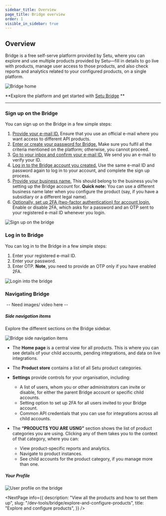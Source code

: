 ```yaml
---
sidebar_title: Overview
page_title: Bridge overview
order: 1
visible_in_sidebar: true
---
```


## Overview

Bridge is a free self-serve platform provided by Setu, where you can explore and use multiple products provided by Setu—fill in details to go live with products, manage user access to those products, and also check reports and analytics related to your configured products, on a single platform.

<img src="https://storage.googleapis.com/strapi-assets/latest/bridge-v2-docs/Overview/Home.png" alt="Bridge home" />

**Explore the platform and get started with <a href="https://bridge.setu.co/v2">Setu Bridge</a> **

<hr class="primary" />

### Sign up on the Bridge
You can sign up on the Bridge in a few simple steps: 
1. <ins>Provide your e-mail ID.</ins> Ensure that you use an official e-mail where you want access to different API products.
2. <ins>Enter or create your password for Bridge.</ins> Make sure you fulfil all the criteria mentioned on the platform; otherwise, you cannot proceed.
3. <ins>Go to your inbox and confirm your e-mail ID.</ins> We send you an e-mail to verify your ID. 
4. <ins>Log in to the Bridge account you created.</ins> Use the same e-mail ID and password again to log in to your account, and complete the sign up process.
5. <ins>Provide your business name.</ins> This should belong to the business you’re setting up the Bridge account for. **Quick note:** You can use a different business name later when you configure the product (say, if you have a subsidiary or a different legal name).
6. <ins>Optionally, set up 2FA (two-factor authentication) for account login.</ins> Enable or disable 2FA, which asks for a password and an OTP sent to your registered e-mail ID whenever you login.

<img src="https://storage.googleapis.com/strapi-assets/latest/bridge-v2-docs/Overview/Sign%20up.gif" alt="Sign up on the bridge" />

### Log in to Bridge

You can log in to the Bridge in a few simple steps:
1. Enter your registered e-mail ID.
2. Enter your password.
3. Enter OTP. **Note**, you need to provide an OTP only if you have enabled 2FA.

<img src="https://storage.googleapis.com/strapi-assets/latest/bridge-v2-docs/Overview/Login.gif" alt="Login into the bridge" />

### Navigating Bridge

<img src="" alt="" /> -- Need images/ video here --

##### Side navigation items
Explore the different sections on the Bridge sidebar.

<img src="https://storage.googleapis.com/strapi-assets/latest/bridge-v2-docs/Overview/Side%20nav.gif" alt="Bridge side navigation items" />

- The **Home page** is a central view for all products. This is where you can see details of your child accounts, pending integrations, and data on live integrations.

- The **Product store** contains a list of all Setu product categories.

- **Settings** provide controls for your organisation, including:
    - A list of users, whom you or other administrators can invite or disable, for either the parent Bridge account or specific child accounts.
    - Setting option to set up 2FA for all users invited to your Bridge account.
    - Common API credentials that you can use for integrations across all child accounts.
- The **“PRODUCTS YOU ARE USNG”** section shows the list of product categories you are using. Clicking any of them takes you to the context of that category, where you can:
    - View product-specific reports and analytics.
    - Navigate to product instances.
    - See child accounts for the product category, if you manage more than one.


##### Your Profile

<img src="https://storage.googleapis.com/strapi-assets/latest/bridge-v2-docs/Overview/Profile.gif" alt="User profile on the bridge" />

<NextPage
  info={{
    description: "View all the products and how to set them up",
    slug: "/dev-tools/bridge/explore-and-configure-products",
    title: "Explore and configure products",
  }}
/>

<WasPageHelpful />